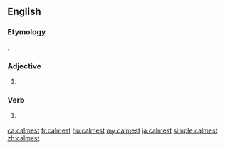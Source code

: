==English==

===Etymology===
{{suffix|calm|est|lang=en}}.

===Adjective===
{{head|en|adjective superlative form}}

# {{en-superlative of|calm}}

===Verb===
{{head|en}}

# {{context|archaic|lang=en}} {{en-archaic second-person singular of|calm|lang=en}}

[[ca:calmest]]
[[fr:calmest]]
[[hu:calmest]]
[[my:calmest]]
[[ja:calmest]]
[[simple:calmest]]
[[zh:calmest]]